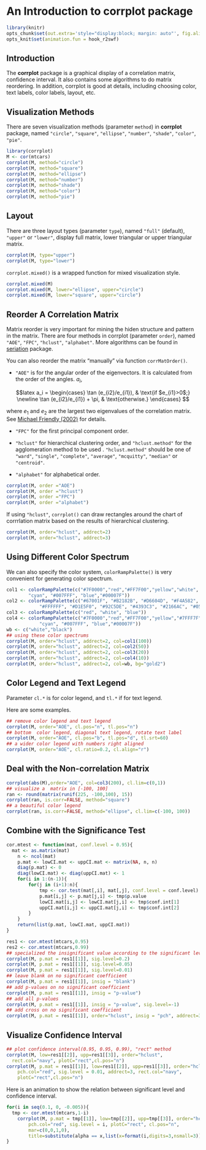 <!--
%\VignetteEngine{knitr}
%\VignetteIndexEntry{An Introduction to the corrplot package}
-->

An Introduction to **corrplot** package
=======================================


```r
library(knitr)
opts_chunk$set(out.extra='style="display:block; margin: auto"', fig.align="center")
opts_knit$set(animation.fun = hook_r2swf)
```


Introduction
------------


The  **corrplot** package is a graphical display of a correlation matrix, confidence interval. 
It also contains some algorithms to do matrix reordering.  In addition, corrplot is good at details, including choosing color, text labels, color labels, layout, etc.



Visualization Methods
----------------------------
There are seven visualization methods (parameter `method`) in **corrplot** package, named `"circle"`, `"square"`, `"ellipse"`, `"number"`, `"shade"`, `"color"`, `"pie"`. 
```r
library(corrplot)
M <- cor(mtcars)
corrplot(M, method="circle")
corrplot(M, method="square")
corrplot(M, method="ellipse")
corrplot(M, method="number")
corrplot(M, method="shade")
corrplot(M, method="color")
corrplot(M, method="pie")
```

Layout
-----------------------------
There are three layout types (parameter `type`), named `"full"` (default), `"upper"` or `"lower"`, display full matrix, lower triangular or upper triangular matrix.

```r
corrplot(M, type="upper")
corrplot(M, type="lower")
```

`corrplot.mixed()` is a wrapped function for mixed visualization style.
```r
corrplot.mixed(M)
corrplot.mixed(M, lower="ellipse", upper="circle")
corrplot.mixed(M, lower="square", upper="circle")

```

Reorder A Correlation Matrix
-----------------------------
Matrix reorder is very important for mining the hiden structure and pattern in the matrix. There are four methods in corrplot (parameter `order`), named `"AOE"`, `"FPC"`, `"hclust"`, `"alphabet"`.  More algorithms can be found in [seriation](cran.r-project.org/package=seriation) package.

You can also reorder the matrix "manually" via function `corrMatOrder()`.

*  `"AOE"`  is for the angular order of the eigenvectors. It is calculated from the order of the angles. $a_i$,

$$latex
a_i = 
\begin{cases}
			\tan (e_{i2}/e_{i1}), & \text{if $e_{i1}>0$;}
			 \newline
			\tan (e_{i2}/e_{i1}) + \pi, & \text{otherwise.}
\end{cases}			
$$ 

where $e_1$ and $e_2$ are the largest two eigenvalues of the correlation  matrix. See [Michael Friendly (2002)](www.datavis.ca/papers/corrgram.pdf) for details.

* `"FPC"` for the first principal component order.

* `"hclust"` for hierarchical clustering order, and `"hclust.method"` for the agglomeration method to be used . `"hclust.method"` should be one of `"ward"`, `"single"`, `"complete"`, `"average"`, `"mcquitty"`, `"median"` or `"centroid"`.

* `"alphabet"` for alphabetical order.

```r
corrplot(M, order ="AOE")
corrplot(M, order ="hclust")
corrplot(M, order ="FPC")
corrplot(M, order ="alphabet")
```

If using `"hclust"`, `corrplot()` can  draw rectangles around the chart of corrrlation matrix based on the results of  hierarchical clustering.

```r
corrplot(M, order="hclust", addrect=2)
corrplot(M, order="hclust", addrect=3)
```

Using Different Color Spectrum
------------------------------
We can also specify the color system, `colorRampPalette()` is very convenient for generating color spectrum.

```r
col1 <- colorRampPalette(c("#7F0000","red","#FF7F00","yellow","white", 
  		"cyan", "#007FFF", "blue","#00007F"))
col2 <- colorRampPalette(c("#67001F", "#B2182B", "#D6604D", "#F4A582", "#FDDBC7",
			"#FFFFFF", "#D1E5F0", "#92C5DE", "#4393C3", "#2166AC", "#053061"))	
col3 <- colorRampPalette(c("red", "white", "blue"))	
col4 <- colorRampPalette(c("#7F0000","red","#FF7F00","yellow","#7FFF7F", 
			"cyan", "#007FFF", "blue","#00007F"))	
wb <- c("white","black")
## using these color spectrums
corrplot(M, order="hclust", addrect=2, col=col1(100))
corrplot(M, order="hclust", addrect=2, col=col2(50))
corrplot(M, order="hclust", addrect=2, col=col3(20))
corrplot(M, order="hclust", addrect=2, col=col4(10))
corrplot(M, order="hclust", addrect=2, col=wb, bg="gold2")
```

Color Legend and Text Legend
----------------------------
Parameter `cl.*` is for color legend, and `tl.*` if for text legend.

Here are some examples.
```r
## remove color legend and text legend 
corrplot(M, order="AOE", cl.pos="n", tl.pos="n")  
## bottom  color legend, diagonal text legend, rotate text label
corrplot(M, order="AOE", cl.pos="b", tl.pos="d", tl.srt=60)
## a wider color legend with numbers right aligned
corrplot(M, order="AOE", cl.ratio=0.2, cl.align="r")
```



Deal with the Non-correlation Matrix
-------------------------------------
```r
corrplot(abs(M),order="AOE", col=col3(200), cl.lim=c(0,1))
## visualize a  matrix in [-100, 100]
ran <- round(matrix(runif(225, -100,100), 15))
corrplot(ran, is.corr=FALSE, method="square")
## a beautiful color legend 
corrplot(ran, is.corr=FALSE, method="ellipse", cl.lim=c(-100, 100))
```

Combine with the Significance Test
----------------------------------
```r
cor.mtest <- function(mat, conf.level = 0.95){
  mat <- as.matrix(mat)
	n <- ncol(mat)
	p.mat <- lowCI.mat <- uppCI.mat <- matrix(NA, n, n)
	diag(p.mat) <- 0
	diag(lowCI.mat) <- diag(uppCI.mat) <- 1
	for(i in 1:(n-1)){
		for(j in (i+1):n){
			tmp <- cor.test(mat[,i], mat[,j], conf.level = conf.level)
			p.mat[i,j] <- p.mat[j,i] <- tmp$p.value
			lowCI.mat[i,j] <- lowCI.mat[j,i] <- tmp$conf.int[1]
			uppCI.mat[i,j] <- uppCI.mat[j,i] <- tmp$conf.int[2]
		}
	}
	return(list(p.mat, lowCI.mat, uppCI.mat))
}

res1 <- cor.mtest(mtcars,0.95)
res2 <- cor.mtest(mtcars,0.99)
## specialized the insignificant value according to the significant level
corrplot(M, p.mat = res1[[1]], sig.level=0.2)
corrplot(M, p.mat = res1[[1]], sig.level=0.05)
corrplot(M, p.mat = res1[[1]], sig.level=0.01)
## leave blank on no significant coefficient
corrplot(M, p.mat = res1[[1]], insig = "blank")
## add p-values on no significant coefficient
corrplot(M, p.mat = res1[[1]], insig = "p-value")
## add all p-values
corrplot(M, p.mat = res1[[1]], insig = "p-value", sig.level=-1)
## add cross on no significant coefficient 
corrplot(M, p.mat = res1[[1]], order="hclust", insig = "pch", addrect=3)
```

Visualize Confidence Interval
-----------------------------
```r
## plot confidence interval(0.95, 0.95, 0.99), "rect" method
corrplot(M, low=res1[[2]], upp=res1[[3]], order="hclust",
  rect.col="navy", plotC="rect",cl.pos="n")
corrplot(M, p.mat = res1[[1]], low=res1[[2]], upp=res1[[3]], order="hclust",
	pch.col="red", sig.level = 0.01, addrect=3, rect.col="navy",
	plotC="rect",cl.pos="n")
```

Here is an animation to show the relation between significant level and confidence interval.
```r
for(i in seq(0.1, 0, -0.005)){
  tmp <- cor.mtest(mtcars,1-i)
	corrplot(M, p.mat = tmp[[1]], low=tmp[[2]], upp=tmp[[3]], order="hclust",
		pch.col="red", sig.level = i, plotC="rect", cl.pos="n",
		mar=c(0,0,1,0), 
		title=substitute(alpha == x,list(x=format(i,digits=3,nsmall=3))))
}
```



